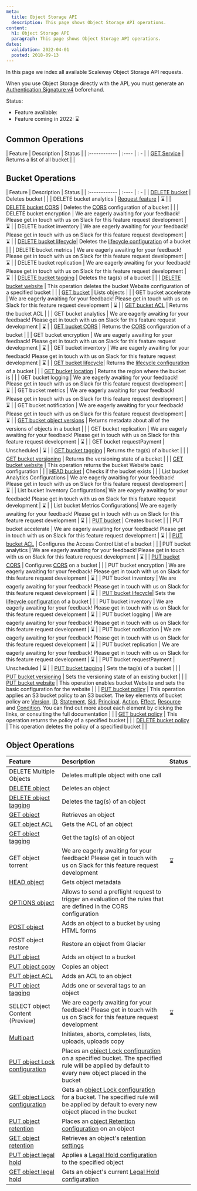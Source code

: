 ```yaml
---
meta:
  title: Object Storage API
  description: This page shows Object Storage API operations.
content:
  h1: Object Storage API
  paragraph: This page shows Object Storage API operations.
dates:
  validation: 2022-04-01
  posted: 2018-09-13
---
```


In this page we index all available Scaleway Object Storage API requests.

<Message type="note">

When you use Object Storage directly with the API, you must generate an [Authentication Signature v4](/storage/object/api-cli/generate-aws4-auth-signature) beforehand.

</Message>

Status:
  - Feature available: <Icon name="validate" /> 
  - Feature coming in 2022: ⌛

## Common Operations

| Feature | Description | Status |
| :------------ | :---- | : - |
|  [GET Service](/storage/object/api-cli/common-operations/#get-service) | Returns a list of all bucket | <Icon name="validate" /> |


## Bucket Operations

| Feature | Description | Status |
| :------------ | :---- | : - |
|  [DELETE bucket](/storage/object/api-cli/bucket-operations/#delete-bucket) |  Deletes bucket | <Icon name="validate" /> |
|  DELETE bucket analytics |  [Request feature](https://feature-request.scaleway.com/) | ⌛ |
|  [DELETE bucket CORS](/storage/object/api-cli/bucket-operations/#delete-bucket-cors) |  Deletes the [CORS](https://en.wikipedia.org/wiki/Cross-origin_resource_sharing) configuration of a bucket | <Icon name="validate" /> |
|  DELETE bucket encryption |  We are eagerly awaiting for your feedback! Please get in touch with us on Slack for this feature request development | ⌛ |
|  DELETE bucket inventory |  We are eagerly awaiting for your feedback! Please get in touch with us on Slack for this feature request development | ⌛ |
|  [DELETE bucket lifecycle](/storage/object/api-cli/bucket-operations/#delete-bucket-lifecycle)|  Deletes the [lifecycle configuration](/storage/object/api-cli/lifecycle-rules-api/) of a bucket | <Icon name="validate" /> |
|  DELETE bucket metrics |  We are eagerly awaiting for your feedback! Please get in touch with us on Slack for this feature request development | ⌛ |
|  DELETE bucket replication |  We are eagerly awaiting for your feedback! Please get in touch with us on Slack for this feature request development | ⌛ |
|  [DELETE bucket tagging](/storage/object/api-cli/bucket-operations/#delete-bucket-tagging) |  Deletes the tag(s) of a bucket | <Icon name="validate" /> |
|  [DELETE bucket website](/storage/object/api-cli/bucket-operations/#delete-bucket-website) |  This operation deletes the bucket Website configuration of a specified bucket | <Icon name="validate" /> |
|  [GET bucket](/storage/object/api-cli/bucket-operations/#get-bucket-(list-objects)) |  Lists objects | <Icon name="validate" /> |
|  GET bucket accelerate |  We are eagerly awaiting for your feedback! Please get in touch with us on Slack for this feature request development | ⌛ |
|  [GET bucket ACL](/storage/object/api-cli/bucket-operations/#get-bucket-acl) |  Returns the bucket ACL | <Icon name="validate" /> |
|  GET bucket analytics |  We are eagerly awaiting for your feedback! Please get in touch with us on Slack for this feature request development | ⌛ |
|  [GET bucket CORS](/storage/object/api-cli/bucket-operations/#get-bucket-cors) |  Returns the [CORS](https://en.wikipedia.org/wiki/Cross-origin_resource_sharing) configuration of a bucket | <Icon name="validate" /> |
|  GET bucket encryption |  We are eagerly awaiting for your feedback! Please get in touch with us on Slack for this feature request development | ⌛ |
|  GET bucket inventory |  We are eagerly awaiting for your feedback! Please get in touch with us on Slack for this feature request development | ⌛ |
|  [GET bucket lifecycle](/storage/object/api-cli/bucket-operations/#get-bucket-lifecycle)|  Returns the [lifecycle configuration](/storage/object/api-cli/lifecycle-rules-api/) of a bucket | <Icon name="validate" /> |
|  [GET bucket location](/storage/object/api-cli/bucket-operations/#get-bucket-location) |  Returns the region where the bucket is | <Icon name="validate" /> |
|  GET bucket logging |  We are eagerly awaiting for your feedback! Please get in touch with us on Slack for this feature request development | ⌛ |
|  GET bucket metrics |  We are eagerly awaiting for your feedback! Please get in touch with us on Slack for this feature request development | ⌛ |
|  GET bucket notification |  We are eagerly awaiting for your feedback! Please get in touch with us on Slack for this feature request development | ⌛ |
|  [GET bucket object versions](/storage/object/api-cli/bucket-operations/#get-bucket-object-version) |  Returns metadata about all of the versions of objects in a bucket | <Icon name="validate" /> |
|  GET bucket replication |  We are eagerly awaiting for your feedback! Please get in touch with us on Slack for this feature request development | ⌛ |
|  GET bucket requestPayment |  Unscheduled | ⌛ |
|  [GET bucket tagging](/storage/object/api-cli/bucket-operations/#get-bucket-tagging) |  Returns the tag(s) of a bucket | <Icon name="validate" /> |
|  [GET bucket versioning](/storage/object/api-cli/bucket-operations/#get-bucket-versioning) |  Returns the versioning state of a bucket | <Icon name="validate" /> |
|  [GET bucket website](/storage/object/api-cli/bucket-operations/#get-bucket-website) |  This operation returns the bucket Website basic configuration | <Icon name="validate" /> |
|  [HEAD bucket](/storage/object/api-cli/bucket-operations/#head-bucket) |  Checks if the bucket exists | <Icon name="validate" /> |
|  List bucket Analytics Configurations |  We are eagerly awaiting for your feedback! Please get in touch with us on Slack for this feature request development | ⌛ |
|  List bucket Inventory Configurations|  We are eagerly awaiting for your feedback! Please get in touch with us on Slack for this feature request development | ⌛ |
|  List bucket Metrics Configurations|  We are eagerly awaiting for your feedback! Please get in touch with us on Slack for this feature request development | ⌛ |
|  [PUT bucket](/storage/object/api-cli/bucket-operations/#put-bucket) |  Creates bucket | <Icon name="validate" /> |
|  PUT bucket accelerate |  We are eagerly awaiting for your feedback! Please get in touch with us on Slack for this feature request development | ⌛ |
|  [PUT bucket ACL](/storage/object/api-cli/bucket-operations/#put-bucket-acl) |  Configures the Access Control List of a bucket | <Icon name="validate" /> |
|  PUT bucket analytics |  We are eagerly awaiting for your feedback! Please get in touch with us on Slack for this feature request development | ⌛ |
|  [PUT bucket CORS](/storage/object/api-cli/bucket-operations/#put-bucket-cors) |  Configures [CORS](https://en.wikipedia.org/wiki/Cross-origin_resource_sharing) on a bucket | <Icon name="validate" /> |
|  PUT bucket encryption |  We are eagerly awaiting for your feedback! Please get in touch with us on Slack for this feature request development | ⌛ |
| PUT bucket inventory |  We are eagerly awaiting for your feedback! Please get in touch with us on Slack for this feature request development | ⌛ |
|  [PUT bucket lifecycle](/storage/object/api-cli/bucket-operations/#put-bucket-lifecycle)|  Sets the [lifecycle configuration](/storage/object/api-cli/lifecycle-rules-api/) of a bucket | <Icon name="validate" /> |
|  PUT bucket inventory |  We are eagerly awaiting for your feedback! Please get in touch with us on Slack for this feature request development | ⌛ |
|  PUT bucket logging |  We are eagerly awaiting for your feedback! Please get in touch with us on Slack for this feature request development | ⌛ |
|  PUT bucket notification |  We are eagerly awaiting for your feedback! Please get in touch with us on Slack for this feature request development | ⌛ |
|  PUT bucket replication |  We are eagerly awaiting for your feedback! Please get in touch with us on Slack for this feature request development | ⌛ |
|  PUT bucket requestPayment |  Unscheduled | ⌛ |
|  [PUT bucket tagging](/storage/object/api-cli/bucket-operations/#put-bucket-tagging) |  Sets the tag(s) of a bucket | <Icon name="validate" /> |
|  [PUT bucket versioning](/storage/object/api-cli/bucket-operations/#put-bucket-versioning) |  Sets the versioning state of an existing bucket | <Icon name="validate" /> |
|  [PUT bucket website](/storage/object/api-cli/bucket-operations/#put-bucket-website) |  This operation enables bucket Website and sets the basic configuration for the website | <Icon name="validate" /> |
|  [PUT bucket policy](/storage/object/api-cli/bucket-operations/#put-bucket-policy) |  This operation applies an S3 bucket policy to an S3 bucket. The key elements of bucket policy are [Version](/storage/object/api-cli/bucket-policy/#version), [ID](/storage/object/api-cli/bucket-policy/#id), [Statement](/storage/object/api-cli/bucket-policy/#statement), [Sid](/storage/object/api-cli/bucket-policy/#sid), [Principal](/storage/object/api-cli/bucket-policy/#principal), [Action](/storage/object/api-cli/bucket-policy/#action), [Effect](/storage/object/api-cli/bucket-policy/#effect), [Resource](/storage/object/api-cli/bucket-policy/#resource) and [Condition](/storage/object/api-cli/bucket-policy/#condition). You can find out more about each element by clicking the links, or consulting the full documentation | <Icon name="validate" /> |
|  [GET bucket policy](/storage/object/api-cli/bucket-operations/#get-bucket-policy) |  This operation returns the policy of a specified bucket | <Icon name="validate" /> |
|  [DELETE bucket policy](/storage/object/api-cli/bucket-operations/#delete-bucket-policy) |  This operation deletes the policy of a specified bucket | <Icon name="validate" /> |


## Object Operations

| Feature | Description | Status |
| :------------ | :---- | :- |
|  DELETE Multiple Objects |  Deletes multiple object with one call | <Icon name="validate" /> |
|  [DELETE object](/storage/object/api-cli/object-operations/#delete-object) |  Deletes an object | <Icon name="validate" /> |
|  [DELETE object tagging](/storage/object/api-cli/object-operations/#delete-object-tagging) |  Deletes the tag(s) of an object | <Icon name="validate" /> |
|  [GET object](/storage/object/api-cli/object-operations/#get-object) |  Retrieves an object | <Icon name="validate" /> |
|  [GET object ACL](/storage/object/api-cli/object-operations/#get-object-acl) |  Gets the ACL of an object | <Icon name="validate" /> |
|  [GET object tagging](/storage/object/api-cli/object-operations/#get-object-tagging) |  Get the tag(s) of an object | <Icon name="validate" /> |
|  GET object torrent |  We are eagerly awaiting for your feedback! Please get in touch with us on Slack for this feature request development | ⌛ |
|  [HEAD object](/storage/object/api-cli/object-operations/#head-object) |  Gets object metadata | <Icon name="validate" /> |
|  [OPTIONS object](/storage/object/api-cli/object-operations/#-options-object) |  Allows to send a preflight request to trigger an evaluation of the rules that are defined in the CORS configuration | <Icon name="validate" /> |
|  [POST object](/storage/object/api-cli/object-operations/#post-object) |  Adds an object to a bucket by using HTML forms | <Icon name="validate" /> |
| POST object restore |  Restore an object from Glacier | <Icon name="validate" /> |
|  [PUT object](/storage/object/api-cli/object-operations/#put-object) |  Adds an object to a bucket | <Icon name="validate" /> |
|  [PUT object copy](/storage/object/api-cli/object-operations/#put-object-copy) |  Copies an object | <Icon name="validate" /> |
|  [PUT object ACL](/storage/object/api-cli/object-operations/#put-object-acl) |  Adds an ACL to an object | <Icon name="validate" /> |
|  [PUT object tagging](/storage/object/api-cli/object-operations/#put-object-tagging) |  Adds one or several tags to an object | <Icon name="validate" /> |
|  SELECT object Content (Preview) |  We are eagerly awaiting for your feedback! Please get in touch with us on Slack for this feature request development | ⌛ |
|  [Multipart](/storage/object/api-cli/object-operations/#multipart-uploads) |  Initiates, aborts, completes, lists, uploads, uploads copy | <Icon name="validate" /> |
|  [PUT object Lock configuration](/storage/object/api-cli/object-operations/#put-object-Lock-configuration) |  Places an [object Lock configuration](https://www.scaleway.com/en/docs/s3-object-lock/) on a specified bucket. The specified rule will be applied by default to every new object placed in the bucket | <Icon name="validate" /> |
|  [GET object Lock configuration](/storage/object/api-cli/object-operations/#get-object-lock-configuration) |  Gets an [object Lock configuration](/storage/object/api-cli/object-lock/) for a bucket. The specified rule will be applied by default to every new object placed in the bucket | <Icon name="validate" /> |
|  [PUT object retention](/storage/object/api-cli/object-operations/#put-object-retention) |  Places an [object Retention configuration](/storage/object/api-cli/object-lock/#how-to-configure-object-retention) on an object | <Icon name="validate" /> |
|  [GET object retention](/storage/object/api-cli/object-operations/#get-object-retention) |  Retrieves an object's [retention settings](/storage/object/api-cli/object-lock/#how-to-configure-object-retention) | <Icon name="validate" /> |
|  [PUT object legal hold](/storage/object/api-cli/object-operations/#put-object-legal-hold) |  Applies a [Legal Hold configuration](/storage/object/api-cli/object-lock/#how-to-manage-object-legal-hold) to the specified object | <Icon name="validate" /> |
|  [GET object legal hold](/storage/object/api-cli/object-operations/#get-object-legal-hold) |  Gets an object's current [Legal Hold configuration](/storage/object/api-cli/object-lock/#how-to-manage-object-legal-hold) | <Icon name="validate" /> | 

